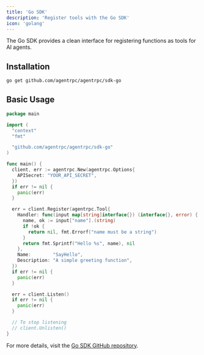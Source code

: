 ```yaml
---
title: 'Go SDK'
description: 'Register tools with the Go SDK'
icon: 'golang'
---
```


The Go SDK provides a clean interface for registering functions as tools for AI agents.

## Installation

```bash
go get github.com/agentrpc/agentrpc/sdk-go
```

## Basic Usage

```go
package main

import (
  "context"
  "fmt"

  "github.com/agentrpc/agentrpc/sdk-go"
)

func main() {
  client, err := agentrpc.New(agentrpc.Options{
    APISecret: "YOUR_API_SECRET",
  })
  if err != nil {
    panic(err)
  }

  err = client.Register(agentrpc.Tool{
    Handler: func(input map[string]interface{}) (interface{}, error) {
      name, ok := input["name"].(string)
      if !ok {
        return nil, fmt.Errorf("name must be a string")
      }
      return fmt.Sprintf("Hello %s", name), nil
    },
    Name:        "SayHello",
    Description: "A simple greeting function",
  })
  if err != nil {
    panic(err)
  }

  err = client.Listen()
  if err != nil {
    panic(err)
  }

  // To stop listening
  // client.Unlisten()
}
```

For more details, visit the [Go SDK GitHub repository](https://github.com/agentrpc/agentrpc/tree/main/sdk-go). 